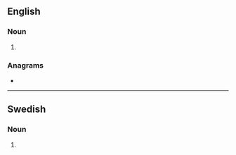 {{also|regímens}}

==English==

===Noun===
{{head|en|noun plural form}}

# {{plural of|regimen|lang=en}}

===Anagrams===
* {{l|en|greenism}}

----

==Swedish==

===Noun===
{{head|sv|noun form}}

# {{sv-noun-form-def-gen|regim}}